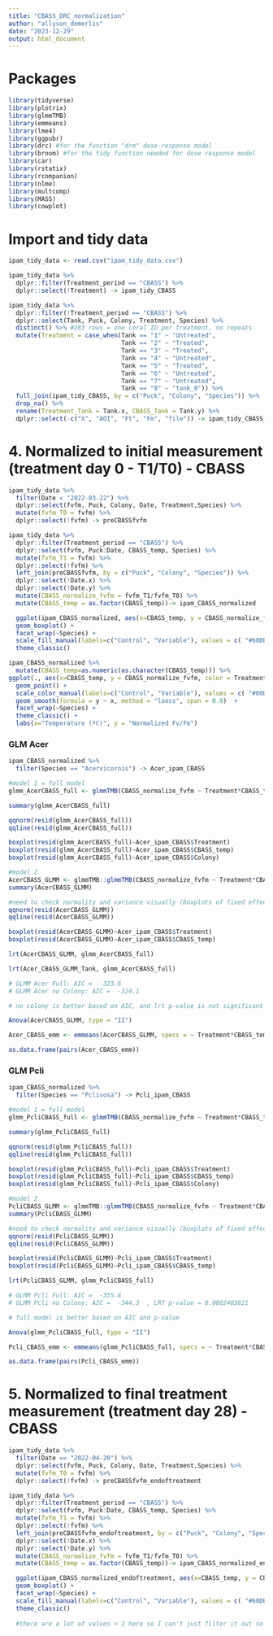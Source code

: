 ```yaml
---
title: "CBASS_DRC_normalization"
author: "allyson_demerlis"
date: "2023-12-29"
output: html_document
---
```


# Packages

```r
library(tidyverse)
library(plotrix)
library(glmmTMB)
library(emmeans)
library(lme4)
library(ggpubr)
library(drc) #for the function "drm" dose-response model
library(broom) #for the tidy function needed for dose response model
library(car)
library(rstatix)
library(rcompanion)
library(nlme)
library(multcomp)
library(MASS)
library(cowplot)
```

# Import and tidy data

```r
ipam_tidy_data <- read.csv("ipam_tidy_data.csv")

ipam_tidy_data %>% 
  dplyr::filter(Treatment_period == "CBASS") %>% 
  dplyr::select(!Treatment) -> ipam_tidy_CBASS

ipam_tidy_data %>% 
  dplyr::filter(!Treatment_period == "CBASS") %>% 
  dplyr::select(Tank, Puck, Colony, Treatment, Species) %>% 
  distinct() %>% #283 rows = one coral ID per treatment, no repeats
  mutate(Treatment = case_when(Tank == "1" ~ "Untreated",
                               Tank == "2" ~ "Treated",
                               Tank == "3" ~ "Treated",
                               Tank == "4" ~ "Untreated",
                               Tank == "5" ~ "Treated", 
                               Tank == "6" ~ "Untreated",
                               Tank == "7" ~ "Untreated",
                               Tank == "8" ~ "tank_8")) %>% 
  full_join(ipam_tidy_CBASS, by = c("Puck", "Colony", "Species")) %>% 
  drop_na() %>% 
  rename(Treatment_Tank = Tank.x, CBASS_Tank = Tank.y) %>% 
  dplyr::select(-c("X", "AOI", "Ft", "Fm", "file")) -> ipam_tidy_CBASS_treatments

```



# 4. Normalized to initial measurement (treatment day 0 - T1/T0) - CBASS

```r
ipam_tidy_data %>% 
  filter(Date < "2022-03-22") %>% 
  dplyr::select(fvfm, Puck, Colony, Date, Treatment,Species) %>% 
  mutate(fvfm_T0 = fvfm) %>% 
  dplyr::select(!fvfm) -> preCBASSfvfm

ipam_tidy_data %>% 
  dplyr::filter(Treatment_period == "CBASS") %>% 
  dplyr::select(fvfm, Puck:Date, CBASS_temp, Species) %>% 
  mutate(fvfm_T1 = fvfm) %>% 
  dplyr::select(!fvfm) %>% 
  left_join(preCBASSfvfm, by = c("Puck", "Colony", "Species")) %>% 
  dplyr::select(!Date.x) %>% 
  dplyr::select(!Date.y) %>% 
  mutate(CBASS_normalize_fvfm = fvfm_T1/fvfm_T0) %>% 
  mutate(CBASS_temp = as.factor(CBASS_temp))-> ipam_CBASS_normalized

  ggplot(ipam_CBASS_normalized, aes(x=CBASS_temp, y = CBASS_normalize_fvfm, fill=Treatment)) +
  geom_boxplot() +
  facet_wrap(~Species) + 
  scale_fill_manual(labels=c("Control", "Variable"), values = c( "#60DBDB", "#F54A34")) +
  theme_classic()
```

```r
ipam_CBASS_normalized %>% 
  mutate(CBASS_temp=as.numeric(as.character(CBASS_temp))) %>% 
ggplot(., aes(x=CBASS_temp, y = CBASS_normalize_fvfm, color = Treatment)) +
  geom_point() +
  scale_color_manual(labels=c("Control", "Variable"), values = c( "#60DBDB", "#F54A34")) +
  geom_smooth(formula = y ~ x, method = "loess", span = 0.9)  + 
  facet_wrap(~Species) +
  theme_classic() +
  labs(x="Temperature (ºC)", y = "Normalized Fv/Fm")
```

### GLM Acer

```r
ipam_CBASS_normalized %>% 
  filter(Species == "Acervicornis") -> Acer_ipam_CBASS

#model 1 = full model
glmm_AcerCBASS_full <- glmmTMB(CBASS_normalize_fvfm ~ Treatment*CBASS_temp + (1|Colony), family=beta_family(link = "logit"), data=Acer_ipam_CBASS)

summary(glmm_AcerCBASS_full) 

qqnorm(resid(glmm_AcerCBASS_full))
qqline(resid(glmm_AcerCBASS_full))

boxplot(resid(glmm_AcerCBASS_full)~Acer_ipam_CBASS$Treatment)
boxplot(resid(glmm_AcerCBASS_full)~Acer_ipam_CBASS$CBASS_temp)
boxplot(resid(glmm_AcerCBASS_full)~Acer_ipam_CBASS$Colony)

#model 2 
AcerCBASS_GLMM <- glmmTMB::glmmTMB(CBASS_normalize_fvfm ~ Treatment*CBASS_temp, family=beta_family(link = "logit"), data=Acer_ipam_CBASS)
summary(AcerCBASS_GLMM)

#need to check normality and variance visually (boxplots of fixed effects only)
qqnorm(resid(AcerCBASS_GLMM))
qqline(resid(AcerCBASS_GLMM))

boxplot(resid(AcerCBASS_GLMM)~Acer_ipam_CBASS$Treatment) 
boxplot(resid(AcerCBASS_GLMM)~Acer_ipam_CBASS$CBASS_temp)

lrt(AcerCBASS_GLMM, glmm_AcerCBASS_full)

lrt(Acer_CBASS_GLMM_Tank, glmm_AcerCBASS_full)

# GLMM Acer Full: AIC =  -323.6 
# GLMM Acer no Colony: AIC =  -324.1

# no colony is better based on AIC, and lrt p-value is not significant
```


```r
Anova(AcerCBASS_GLMM, type = "II")

Acer_CBASS_emm <- emmeans(AcerCBASS_GLMM, specs = ~ Treatment*CBASS_temp)

as.data.frame(pairs(Acer_CBASS_emm))
```


### GLM Pcli

```r
ipam_CBASS_normalized %>% 
  filter(Species == "Pclivosa") -> Pcli_ipam_CBASS

#model 1 = full model
glmm_PcliCBASS_full <- glmmTMB(CBASS_normalize_fvfm ~ Treatment*CBASS_temp + (1|Colony), family=beta_family(link = "logit"), data=Pcli_ipam_CBASS)

summary(glmm_PcliCBASS_full) 

qqnorm(resid(glmm_PcliCBASS_full))
qqline(resid(glmm_PcliCBASS_full))

boxplot(resid(glmm_PcliCBASS_full)~Pcli_ipam_CBASS$Treatment)
boxplot(resid(glmm_PcliCBASS_full)~Pcli_ipam_CBASS$CBASS_temp)
boxplot(resid(glmm_PcliCBASS_full)~Pcli_ipam_CBASS$Colony)

#model 2 
PcliCBASS_GLMM <- glmmTMB::glmmTMB(CBASS_normalize_fvfm ~ Treatment*CBASS_temp, family=beta_family(link = "logit"), data=Pcli_ipam_CBASS)
summary(PcliCBASS_GLMM)

#need to check normality and variance visually (boxplots of fixed effects only)
qqnorm(resid(PcliCBASS_GLMM))
qqline(resid(PcliCBASS_GLMM))

boxplot(resid(PcliCBASS_GLMM)~Pcli_ipam_CBASS$Treatment) 
boxplot(resid(PcliCBASS_GLMM)~Pcli_ipam_CBASS$CBASS_temp)

lrt(PcliCBASS_GLMM, glmm_PcliCBASS_full)

# GLMM Pcli Full: AIC =  -355.8 
# GLMM Pcli no Colony: AIC =  -344.3  , LRT p-value = 0.0002403821

# full model is better based on AIC and p-value
```


```r
Anova(glmm_PcliCBASS_full, type = "II")

Pcli_CBASS_emm <- emmeans(glmm_PcliCBASS_full, specs = ~ Treatment*CBASS_temp)

as.data.frame(pairs(Pcli_CBASS_emm))
```






# 5. Normalized to final treatment measurement (treatment day 28) - CBASS

```r
ipam_tidy_data %>% 
  filter(Date == "2022-04-20") %>% 
  dplyr::select(fvfm, Puck, Colony, Date, Treatment,Species) %>% 
  mutate(fvfm_T0 = fvfm) %>% 
  dplyr::select(!fvfm) -> preCBASSfvfm_endoftreatment

ipam_tidy_data %>% 
  dplyr::filter(Treatment_period == "CBASS") %>% 
  dplyr::select(fvfm, Puck:Date, CBASS_temp, Species) %>% 
  mutate(fvfm_T1 = fvfm) %>% 
  dplyr::select(!fvfm) %>% 
  left_join(preCBASSfvfm_endoftreatment, by = c("Puck", "Colony", "Species")) %>% 
  dplyr::select(!Date.x) %>% 
  dplyr::select(!Date.y) %>% 
  mutate(CBASS_normalize_fvfm = fvfm_T1/fvfm_T0) %>% 
  mutate(CBASS_temp = as.factor(CBASS_temp))-> ipam_CBASS_normalized_endoftreatment

  ggplot(ipam_CBASS_normalized_endoftreatment, aes(x=CBASS_temp, y = CBASS_normalize_fvfm, fill=Treatment)) +
  geom_boxplot() +
  facet_wrap(~Species) + 
  scale_fill_manual(labels=c("Control", "Variable"), values = c( "#60DBDB", "#F54A34")) +
  theme_classic()
  
  #there are a lot of values > 1 here so I can't just filter it out so the data is 0<x<1 
```

